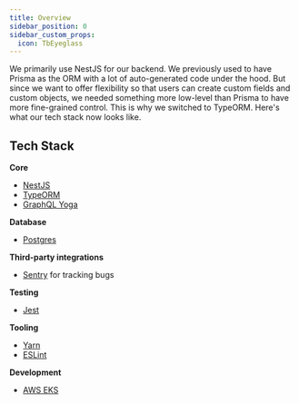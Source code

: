```yaml
---
title: Overview
sidebar_position: 0
sidebar_custom_props:
  icon: TbEyeglass
---
```


We primarily use NestJS for our backend. We previously used to have Prisma as the ORM with a lot of auto-generated code under the hood. But since we want to offer flexibility so that users can create custom fields and custom objects, we needed something more low-level than Prisma to have more fine-grained control. This is why we switched to TypeORM. Here's what our tech stack now looks like. 

## Tech Stack

**Core**
- [NestJS](https://nestjs.com/)
- [TypeORM](https://typeorm.io/)
- [GraphQL Yoga](https://the-guild.dev/graphql/yoga-server)

**Database**
- [Postgres](https://www.postgresql.org/)

**Third-party integrations**
- [Sentry](https://sentry.io/welcome/) for tracking bugs

**Testing**
- [Jest](https://jestjs.io/)

**Tooling**
- [Yarn](https://yarnpkg.com/)
- [ESLint](https://eslint.org/)

**Development**
- [AWS EKS](https://aws.amazon.com/eks/) 